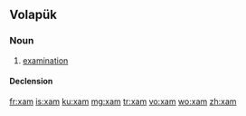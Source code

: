 ==Volapük==

===Noun===
{{vo-noun}}

# [[examination]]

====Declension====
{{vo-decl-noun}}

[[fr:xam]]
[[is:xam]]
[[ku:xam]]
[[mg:xam]]
[[tr:xam]]
[[vo:xam]]
[[wo:xam]]
[[zh:xam]]